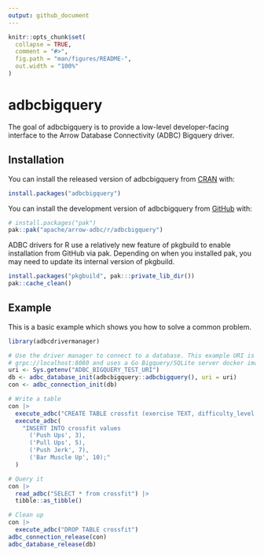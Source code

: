 ```yaml
---
output: github_document
---
```


<!---
  Licensed to the Apache Software Foundation (ASF) under one
  or more contributor license agreements.  See the NOTICE file
  distributed with this work for additional information
  regarding copyright ownership.  The ASF licenses this file
  to you under the Apache License, Version 2.0 (the
  "License"); you may not use this file except in compliance
  with the License.  You may obtain a copy of the License at
    http://www.apache.org/licenses/LICENSE-2.0
  Unless required by applicable law or agreed to in writing,
  software distributed under the License is distributed on an
  "AS IS" BASIS, WITHOUT WARRANTIES OR CONDITIONS OF ANY
  KIND, either express or implied.  See the License for the
  specific language governing permissions and limitations
  under the License.
-->

<!-- README.md is generated from README.Rmd. Please edit that file -->

```r
knitr::opts_chunk$set(
  collapse = TRUE,
  comment = "#>",
  fig.path = "man/figures/README-",
  out.width = "100%"
)
```

# adbcbigquery

<!-- badges: start -->
<!-- badges: end -->

The goal of adbcbigquery is to provide a low-level developer-facing interface
to the Arrow Database Connectivity (ADBC) Bigquery driver.

## Installation

You can install the released version of adbcbigquery from [CRAN](https://cran.r-project.org/) with:

```r
install.packages("adbcbigquery")
```

You can install the development version of adbcbigquery from [GitHub](https://github.com/) with:

``` r
# install.packages("pak")
pak::pak("apache/arrow-adbc/r/adbcbigquery")
```

ADBC drivers for R use a relatively new feature of pkgbuild to enable installation from GitHub via pak. Depending on when you installed pak, you may need to update its internal version of pkgbuild.

``` r
install.packages("pkgbuild", pak:::private_lib_dir())
pak::cache_clean()
```

## Example

This is a basic example which shows you how to solve a common problem.

```r
library(adbcdrivermanager)

# Use the driver manager to connect to a database. This example URI is
# grpc://localhost:8080 and uses a Go Bigquery/SQLite server docker image
uri <- Sys.getenv("ADBC_BIGQUERY_TEST_URI")
db <- adbc_database_init(adbcbigquery::adbcbigquery(), uri = uri)
con <- adbc_connection_init(db)

# Write a table
con |>
  execute_adbc("CREATE TABLE crossfit (exercise TEXT, difficulty_level INTEGER)") |>
  execute_adbc(
    "INSERT INTO crossfit values
      ('Push Ups', 3),
      ('Pull Ups', 5),
      ('Push Jerk', 7),
      ('Bar Muscle Up', 10);"
  )

# Query it
con |>
  read_adbc("SELECT * from crossfit") |>
  tibble::as_tibble()
```

```r
# Clean up
con |>
  execute_adbc("DROP TABLE crossfit")
adbc_connection_release(con)
adbc_database_release(db)
```
